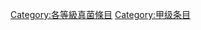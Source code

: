{{catmore1|[[Wikipedia:真菌专题|Wikipedia:真菌专题]]}}
{{Articles by Quality|topic=真菌|project=真菌|format=TOC}}
{{emptycat}}

[[Category:各等級真菌條目|Category:各等級真菌條目]]
[[Category:甲级条目|Category:甲级条目]]
